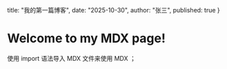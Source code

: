   title: "我的第一篇博客",
  date: "2025-10-30",
  author: "张三",
  published: true
}


# Welcome to my MDX page!
使用 import 语法导入 MDX 文件来使用 MDX ；
<MyComponent />